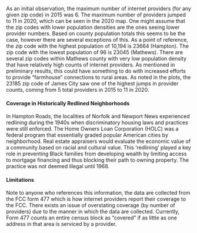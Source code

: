 As an initial observation, the maximum number of internet providers (for any given zip code) in 2015 was 6. The maximum number of providers jumped to 11 in 2020, which can be seen in the 2020 map. One might assume that the zip codes with lower population densities are the ones seeing lower provider numbers. Based on county population totals this seems to be the case, however there are several exceptions of this. As a point of reference, the zip code with the highest population of 10,194 is 23664 (Hampton). The zip code with the lowest population of 96 is 23045 (Mathews). There are several zip codes within Mathews county with very low population density that have relatively high counts of internet providers. As mentioned in preliminary results, this could have something to do with increased efforts to provide “farmhouse” connections to rural areas. As noted in the plots, the 23185 zip code of James City saw one of the highest jumps in provider counts, coming from 5 total providers in 2015 to 11 in 2020.

#### Coverage in Historically Redlined Neighborhoods

In Hampton Roads, the localities of Norfolk and Newport News experienced redlining during the 1940s when discriminatory housing laws and practices were still enforced. The Home Owners Loan Corporation (HOLC) was a federal program that essentially graded popular American cities by neighborhood. Real estate appraisers would evaluate the economic value of a community based on racial and cultural value. This 'redlining' played a key role in preventing Black families from developing wealth by limiting access to mortgage financing and thus blocking their path to owning property. The practice was not deemed illegal until 1968.

#### Limitations

Note to anyone who references this information, the data are collected from the FCC form 477 which is how internet providers report their coverage to the FCC. There exists an issue of overstating coverage (by number of providers) due to the manner in which the data are collected. Currently, Form 477 counts an entire census block as “covered” if as little as one address in that area is serviced by a provider.